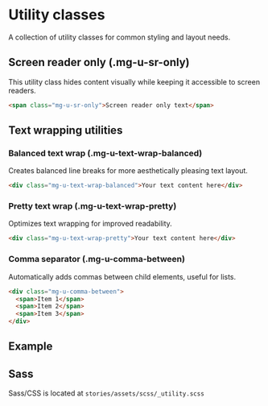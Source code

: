 
<Meta of={UtilityStories} />

# Utility classes

A collection of utility classes for common styling and layout needs.

## Screen reader only (.mg-u-sr-only)

This utility class hides content visually while keeping it accessible to screen readers.

```html
<span class="mg-u-sr-only">Screen reader only text</span>
```

## Text wrapping utilities

### Balanced text wrap (.mg-u-text-wrap-balanced)

Creates balanced line breaks for more aesthetically pleasing text layout.

```html
<div class="mg-u-text-wrap-balanced">Your text content here</div>
```

### Pretty text wrap (.mg-u-text-wrap-pretty)

Optimizes text wrapping for improved readability.

```html
<div class="mg-u-text-wrap-pretty">Your text content here</div>
```

### Comma separator (.mg-u-comma-between)

Automatically adds commas between child elements, useful for lists.

```html
<div class="mg-u-comma-between">
  <span>Item 1</span>
  <span>Item 2</span>
  <span>Item 3</span>
</div>
```

## Example

<Canvas>
  <Story of={UtilityStories.DefaultUtility} />
</Canvas>

## Sass

Sass/CSS is located at `stories/assets/scss/_utility.scss`
